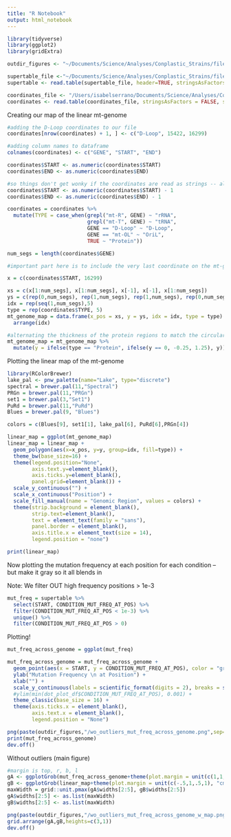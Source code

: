 ```yaml
---
title: "R Notebook"
output: html_notebook
---
```



```r
library(tidyverse)
library(ggplot2)
library(gridExtra)
```

```r

outdir_figures <- "~/Documents/Science/Analyses/Conplastic_Strains/files_and_analyses/experimental_design/figures"

supertable_file <-"~/Documents/Science/Analyses/Conplastic_Strains/files_and_analyses/input_files/supertable.txt"
supertable <- read.table(supertable_file, header=TRUE, stringsAsFactors = FALSE)

coordinates_file <- "/Users/isabelserrano/Documents/Science/Analyses/Conplastic_Strains/files_and_analyses/input_files/Mouse_Mt_Genome_Coordinates"
coordinates <- read.table(coordinates_file, stringsAsFactors = FALSE, sep = "\t")

```

Creating our map of the linear mt-genome 

```r
#adding the D-Loop coordinates to our file 
coordinates[nrow(coordinates) + 1, ] <- c("D-Loop", 15422, 16299)

#adding column names to dataframe
colnames(coordinates) <- c("GENE", "START", "END")

coordinates$START <- as.numeric(coordinates$START)
coordinates$END <- as.numeric(coordinates$END)

#so things don't get wonky if the coordinates are read as strings -- also we convert our coordinates to be 0-indexed 
coordinates$START <- as.numeric(coordinates$START) - 1
coordinates$END <- as.numeric(coordinates$END) - 1

coordinates = coordinates %>%
  mutate(TYPE = case_when(grepl("mt-R", GENE) ~ "rRNA",
                          grepl("mt-T", GENE) ~ "tRNA", 
                          GENE == "D-Loop" ~ "D-Loop",
                          GENE == "mt-OL" ~ "OriL",
                          TRUE ~ "Protein"))
```

```r
num_segs = length(coordinates$GENE)

#important part here is to include the very last coordinate on the mt-genome map otherwise we miss our "last x coord" at the end of our map 

x = c(coordinates$START, 16299) 

xs = c(x[1:num_segs], x[1:num_segs], x[-1], x[-1], x[1:num_segs])
ys = c(rep(0,num_segs), rep(1,num_segs), rep(1,num_segs), rep(0,num_segs), rep(0,num_segs))
idx = rep(seq(1,num_segs),5)
type = rep(coordinates$TYPE, 5)
mt_genome_map = data.frame(x_pos = xs, y = ys, idx = idx, type = type) %>%
  arrange(idx)

#alternating the thickness of the protein regions to match the circular mt-genome map 
mt_genome_map = mt_genome_map %>% 
  mutate(y = ifelse(type == "Protein", ifelse(y == 0, -0.25, 1.25), y))
```

Plotting the linear map of the mt-genome

```r
library(RColorBrewer)
lake_pal <- pnw_palette(name="Lake", type="discrete")
spectral = brewer.pal(11,"Spectral")
PRGn = brewer.pal(11,"PRGn")
set1 = brewer.pal(3,"Set1")
PuRd = brewer.pal(11,"PuRd")
Blues = brewer.pal(9, "Blues")

colors = c(Blues[9], set1[1], lake_pal[6], PuRd[6],PRGn[4])
```

```r

linear_map = ggplot(mt_genome_map) 
linear_map = linear_map + 
  geom_polygon(aes(x=x_pos, y=y, group=idx, fill=type)) + 
  theme_bw(base_size=16) +
  theme(legend.position="None",
        axis.text.y=element_blank(),
        axis.ticks.y=element_blank(),
        panel.grid=element_blank()) +
  scale_y_continuous("") +
  scale_x_continuous("Position") +
  scale_fill_manual(name = "Genomic Region", values = colors) +
  theme(strip.background = element_blank(),
        strip.text=element_blank(),
        text = element_text(family = "sans"), 
        panel.border = element_blank(),
        axis.title.x = element_text(size = 14), 
        legend.position = "none")

print(linear_map)

```

Now plotting the mutation frequency at each position for each condition -- but make it gray so it all blends in

Note: We filter OUT high frequency positions > 1e-3
```r
mut_freq = supertable %>% 
  select(START, CONDITION_MUT_FREQ_AT_POS) %>% 
  filter(CONDITION_MUT_FREQ_AT_POS < 1e-3) %>% 
  unique() %>%
  filter(CONDITION_MUT_FREQ_AT_POS > 0) 
```

Plotting! 
```r
mut_freq_across_genome = ggplot(mut_freq) 

mut_freq_across_genome = mut_freq_across_genome + 
  geom_point(aes(x = START, y = CONDITION_MUT_FREQ_AT_POS), color = "gray", size = 0.3) + 
  ylab("Mutation Frequency \n at Position") + 
  xlab("") + 
  scale_y_continuous(labels = scientific_format(digits = 2), breaks = seq(min(mut_freq$CONDITION_MUT_FREQ_AT_POS), 0.00125, by = 2.5e-4)) +
  #ylim(min(dot_plot_df$CONDITION_MUT_FREQ_AT_POS), 0.001) + 
  theme_classic(base_size = 16) + 
  theme(axis.ticks.x = element_blank(),
        axis.text.x = element_blank(), 
        legend.position = "None")

png(paste(outdir_figures,"/wo_outliers_mut_freq_across_genome.png",sep=""),width=11.5,height=2, unit='in',res=800)
print(mut_freq_across_genome)
dev.off()


```


Without outliers (main figure)
```r
#margin is top, r, b, l
gA <- ggplotGrob(mut_freq_across_genome+theme(plot.margin = unit(c(1,1,0,1), "cm")))
gB <- ggplotGrob(linear_map+theme(plot.margin = unit(c(-.5,1,.5,1), "cm")))
maxWidth = grid::unit.pmax(gA$widths[2:5], gB$widths[2:5])
gA$widths[2:5] <- as.list(maxWidth)
gB$widths[2:5] <- as.list(maxWidth)

png(paste(outdir_figures,"/wo_outliers_mut_freq_across_genome_w_map.png",sep=""),width=11.5,height=3, unit='in',res=800)
grid.arrange(gA,gB,heights=c(3,1))
dev.off()

```
